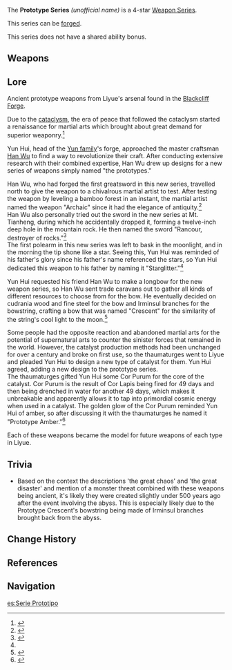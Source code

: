 {{Weapon Series Infobox
|rarity  = 4
|region  = Liyue
|naming  = Weapon name: Prototype ''noun''
|lore    = [[Blackcliff Forge]] weapons
|other   = One of two forged weapon series available since [[Version 1.0]]
}}
The '''Prototype Series''' ''(unofficial name)'' is a 4-star [[Weapon Series]].

This series can be [[Forging|forged]].

This series does not have a shared ability bonus.

==Weapons==
{{Weapons by Category Table|type=Prototype Series}}

==Lore==
Ancient prototype weapons from Liyue's arsenal found in the [[Blackcliff Forge]].

Due to the [[cataclysm]], the era of peace that followed the cataclysm started a renaissance for martial arts which brought about great demand for superior weaponry.<ref name="Proto Starglitter">{{Ref/Weapon|Prototype Starglitter}}</ref>

Yun Hui, head of the [[Yun Family|Yun family]]'s forge, approached the master craftsman [[Han Wu]] to find a way to revolutionize their craft. After conducting extensive research with their combined expertise, Han Wu drew up designs for a new series of weapons simply named "the prototypes."

Han Wu, who had forged the first greatsword in this new series, travelled north to give the weapon to a chivalrous martial artist to test. After testing the weapon by leveling a bamboo forest in an instant, the martial artist named the weapon "Archaic" since it had the elegance of antiquity.<ref>{{Ref/Weapon|Prototype Archaic}}</ref><br />
Han Wu also personally tried out the sword in the new series at Mt. Tianheng, during which he accidentally dropped it, forming a twelve-inch deep hole in the mountain rock. He then named the sword "Rancour, destroyer of rocks."<ref>{{Ref/Weapon|Prototype Rancour}}</ref><br />
The first polearm in this new series was left to bask in the moonlight, and in the morning the tip shone like a star. Seeing this, Yun Hui was reminded of his father's glory since his father's name referenced the stars, so Yun Hui dedicated this weapon to his father by naming it "Starglitter."<ref name="Proto Starglitter"/>

Yun Hui requested his friend Han Wu to make a longbow for the new weapon series, so Han Wu sent trade caravans out to gather all kinds of different resources to choose from for the bow. He eventually decided on cudrania wood and fine steel for the bow and Irminsul branches for the bowstring, crafting a bow that was named "Crescent" for the similarity of the string's cool light to the moon.<ref>{{Ref/Weapon|Prototype Crescent}}</ref>

Some people had the opposite reaction and abandoned martial arts for the potential of supernatural arts to counter the sinister forces that remained in the world. However, the catalyst production methods had been unchanged for over a century and broke on first use, so the thaumaturges went to Liyue and pleaded Yun Hui to design a new type of catalyst for them. Yun Hui agreed, adding a new design to the prototype series.<br />
The thaumaturges gifted Yun Hui some Cor Purum for the core of the catalyst. Cor Purum is the result of Cor Lapis being fired for 49 days and then being drenched in water for another 49 days, which makes it unbreakable and apparently allows it to tap into primordial cosmic energy when used in a catalyst. The golden glow of the Cor Purum reminded Yun Hui of amber, so after discussing it with the thaumaturges he named it "Prototype Amber."<ref>{{Ref/Weapon|Prototype Amber}}</ref>

Each of these weapons became the model for future weapons of each type in Liyue.

==Trivia==
*Based on the context the descriptions 'the great chaos' and 'the great disaster' and mention of a monster threat combined with these weapons being ancient, it's likely they were created slightly under 500 years ago after the event involving the abyss. This is especially likely due to the Prototype Crescent's bowstring being made of Irminsul branches brought back from the abyss.

==Change History==
{{Change History|1.0}}

==References==
{{Reflist}}

==Navigation==
{{Weapon Series Navbox}}
[[es:Serie Prototipo]]